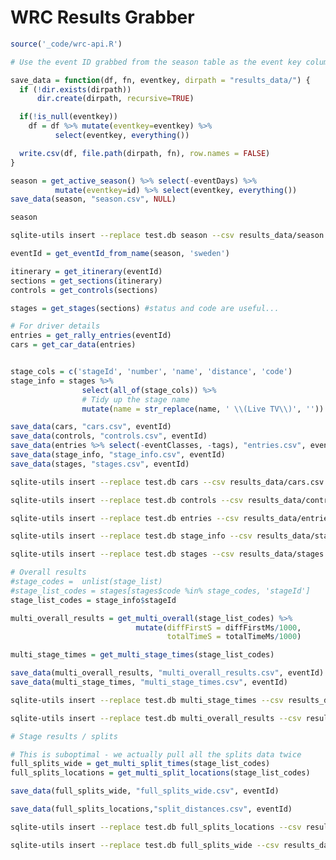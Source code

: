 # WRC Results Grabber

```r
source('_code/wrc-api.R')

# Use the event ID grabbed from the season table as the event key column in all tables

save_data = function(df, fn, eventkey, dirpath = "results_data/") {
  if (!dir.exists(dirpath))
      dir.create(dirpath, recursive=TRUE)

  if(!is_null(eventkey))
    df = df %>% mutate(eventkey=eventkey) %>%
          select(eventkey, everything())

  write.csv(df, file.path(dirpath, fn), row.names = FALSE)
}

```

```r
season = get_active_season() %>% select(-eventDays) %>%
          mutate(eventkey=id) %>% select(eventkey, everything())
save_data(season, "season.csv", NULL)

season
```

```bash
sqlite-utils insert --replace test.db season --csv results_data/season.csv --pk=eventkey
```

```r
eventId = get_eventId_from_name(season, 'sweden')
```

```r
itinerary = get_itinerary(eventId)
sections = get_sections(itinerary)
controls = get_controls(sections)

stages = get_stages(sections) #status and code are useful...

# For driver details
entries = get_rally_entries(eventId)
cars = get_car_data(entries)


stage_cols = c('stageId', 'number', 'name', 'distance', 'code')
stage_info = stages %>%
                select(all_of(stage_cols)) %>%
                # Tidy up the stage name
                mutate(name = str_replace(name, ' \\(Live TV\\)', ''))
```

```r
save_data(cars, "cars.csv", eventId)
save_data(controls, "controls.csv", eventId)
save_data(entries %>% select(-eventClasses, -tags), "entries.csv", eventId)
save_data(stage_info, "stage_info.csv", eventId)
save_data(stages, "stages.csv", eventId)
```


```bash

sqlite-utils insert --replace test.db cars --csv results_data/cars.csv --pk=eventkey,entryId

sqlite-utils insert --replace test.db controls --csv results_data/controls.csv --pk=eventkey,controlId,stageId

sqlite-utils insert --replace test.db entries --csv results_data/entries.csv --pk=eventkey,entryId

sqlite-utils insert --replace test.db stage_info --csv results_data/stage_info.csv --pk=eventkey,stageId

sqlite-utils insert --replace test.db stages --csv results_data/stages.csv --pk=eventkey,stageId
```

```r
# Overall results
#stage_codes =  unlist(stage_list)
#stage_list_codes = stages[stages$code %in% stage_codes, 'stageId']
stage_list_codes = stage_info$stageId

multi_overall_results = get_multi_overall(stage_list_codes) %>%
                            mutate(diffFirstS = diffFirstMs/1000,
                                   totalTimeS = totalTimeMs/1000)

multi_stage_times = get_multi_stage_times(stage_list_codes)

save_data(multi_overall_results, "multi_overall_results.csv", eventId)
save_data(multi_stage_times, "multi_stage_times.csv", eventId)

```

```bash

sqlite-utils insert --replace test.db multi_stage_times --csv results_data/multi_stage_times.csv --pk=eventkey,stageId,entryId

sqlite-utils insert --replace test.db multi_overall_results --csv results_data/multi_overall_results.csv --pk=eventkey,stageId,entryId
```

```r
# Stage results / splits

# This is suboptimal - we actually pull all the splits data twice
full_splits_wide = get_multi_split_times(stage_list_codes)
full_splits_locations = get_multi_split_locations(stage_list_codes)

save_data(full_splits_wide, "full_splits_wide.csv", eventId)

save_data(full_splits_locations,"split_distances.csv", eventId)
```

```bash

sqlite-utils insert --replace test.db full_splits_locations --csv results_data/split_distances.csv --pk=eventkey,splitPointId,entryId

sqlite-utils insert --replace test.db full_splits_wide --csv results_data/full_splits_wide.csv --pk=eventkey,splitPointId,entryId
```
